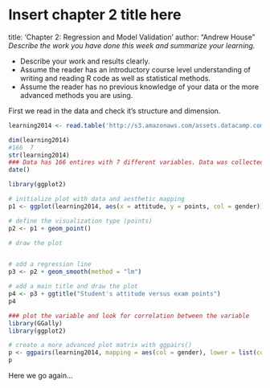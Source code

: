 # Insert chapter 2 title here
title: 'Chapter 2: Regression and Model Validation'
author: "Andrew House"
*Describe the work you have done this week and summarize your learning.*

- Describe your work and results clearly. 
- Assume the reader has an introductory course level understanding of writing and reading R code as well as statistical methods.
- Assume the reader has no previous knowledge of your data or the more advanced methods you are using.

First we read in the data and check it's structure and dimension. 

```r
learning2014 <- read.table('http://s3.amazonaws.com/assets.datacamp.com/production/course_2218/datasets/learning2014.txt', sep= ",", head =T )

dim(learning2014)
#166  7
str(learning2014)
### Data has 166 entires with 7 different variables. Data was collected in 2014-2015. 
date()
```


```r
library(ggplot2)

# initialize plot with data and aesthetic mapping
p1 <- ggplot(learning2014, aes(x = attitude, y = points, col = gender))

# define the visualization type (points)
p2 <- p1 + geom_point()

# draw the plot


# add a regression line
p3 <- p2 + geom_smooth(method = "lm")

# add a main title and draw the plot
p4 <- p3 + ggtitle("Student's attitude versus exam points")
p4
```
```r
### plot the variable and look for correlation between the variable
library(GGally)
library(ggplot2)

# create a more advanced plot matrix with ggpairs()
p <- ggpairs(learning2014, mapping = aes(col = gender), lower = list(combo = wrap("facethist", bins = 20)))
p
```



Here we go again...
